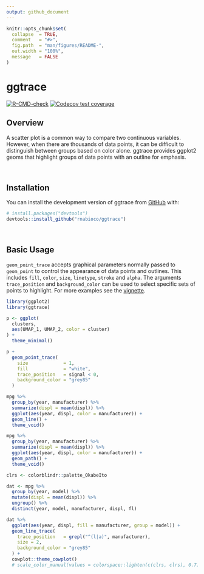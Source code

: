 ```yaml
---
output: github_document
---
```


<!-- README.md is generated from README.Rmd. Please edit that file -->

```r
knitr::opts_chunk$set(
  collapse  = TRUE,
  comment   = "#>",
  fig.path  = "man/figures/README-",
  out.width = "100%",
  message   = FALSE
)
```

# ggtrace

<!-- badges: start -->
[![R-CMD-check](https://github.com/rnabioco/ggtrace/workflows/R-CMD-check/badge.svg)](https://github.com/rnabioco/ggtrace/actions)
[![Codecov test coverage](https://codecov.io/gh/rnabioco/ggtrace/branch/master/graph/badge.svg)](https://codecov.io/gh/rnabioco/ggtrace?branch=master)
<!-- badges: end -->

## Overview

A scatter plot is a common way to compare two continuous variables. However, when there are thousands of data points, it can be difficult to distinguish between groups based on color alone. ggtrace provides ggplot2 geoms that highlight groups of data points with an outline for emphasis.

<br>

## Installation

You can install the development version of ggtrace from [GitHub](https://github.com/rnabioco/ggtrace) with:

``` r
# install.packages("devtools")
devtools::install_github("rnabioco/ggtrace")
```

<br>

## Basic Usage

`geom_point_trace` accepts graphical parameters normally passed to `geom_point` to control the appearance of data points and outlines. This includes `fill`, `color`, `size`, `linetype`, `stroke` and `alpha`. The arguments `trace_position` and `background_color` can be used to select specific sets of points to highlight. For more examples see the [vignette]().

```r
library(ggplot2)
library(ggtrace)

p <- ggplot(
  clusters,
  aes(UMAP_1, UMAP_2, color = cluster)
) + 
  theme_minimal()

p +
  geom_point_trace(
    size             = 1,
    fill             = "white",
    trace_position   = signal < 0,
    background_color = "grey85"
  )
```

```r
mpg %>%
  group_by(year, manufacturer) %>%
  summarize(displ = mean(displ)) %>%
  ggplot(aes(year, displ, color = manufacturer)) +
  geom_line() +
  theme_void()

mpg %>%
  group_by(year, manufacturer) %>%
  summarize(displ = mean(displ)) %>%
  ggplot(aes(year, displ, color = manufacturer)) +
  geom_path() +
  theme_void()

clrs <- colorblindr::palette_OkabeIto

dat <- mpg %>%
  group_by(year, model) %>%
  mutate(displ = mean(displ)) %>%
  ungroup() %>%
  distinct(year, model, manufacturer, displ, fl)

dat %>%
  ggplot(aes(year, displ, fill = manufacturer, group = model)) +
  geom_line_trace(
    trace_position   = grepl("^(l|a)", manufacturer),
    size = 2,
    background_color = "grey85"
  ) +
  cowplot::theme_cowplot()
  # scale_color_manual(values = colorspace::lighten(c(clrs, clrs), 0.7))
```






